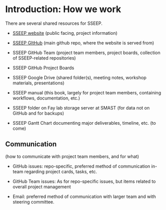 # Introduction: How we work

There are several shared resources for SSEEP.

-   [SSEEP website](thefaylab.github.io/sseep) (public facing, project information)

-   [SSEEP GItHub](github.com/thefaylab/sseep) (main github repo, where the website is served from)

-   SSEEP GitHub Team (project team members, project boards, collection of SSEEP-related repositories)

-   SSEEP GitHub Project Boards

-   SSEEP Google Drive (shared folder(s), meeting notes, workshop materials, presentations)

-   SSEEP manual (this book, largely for project team members, containing workflows, documentation, etc.)

-   SSEEP folder on Fay lab storage server at SMAST (for data not on GitHub and for backups)

-   SSEEP Gantt Chart documenting major deliverables, timeline, etc. (to come)

## Communication

(how to communicate with project team members, and for what)

-   GitHub issues: repo-specific, preferred method of communication in-team regarding project cards, tasks, etc.

-   GitHub Team issues: As for repo-specific issues, but items related to overall project management

-   Email: preferred method of communication with larger team and with steering committee.
